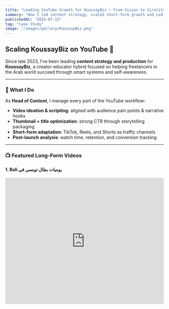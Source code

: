 ```yaml
---
title: "Leading YouTube Growth for KoussayBiz — From Vision to Virality"
summary: "How I led content strategy, scaled short-form growth and Led Long-form YouTube Growth ."
publishedAt: "2025-07-15"
tag: "Case Study"
image: "/images/gallery/KoussayBiz.png"
---
```


## Scaling KoussayBiz on YouTube 🎯

Since late 2023, I’ve been leading **content strategy and production** for **KoussayBiz**, a creator-educator hybrid focused on helping freelancers in the Arab world succeed through smart systems and self-awareness.

---

### 🚀 What I Do

As **Head of Content**, I manage every part of the YouTube workflow:

- **Video ideation & scripting**: aligned with audience pain points & narrative hooks
- **Thumbnail + title optimization**: strong CTR through storytelling packaging
- **Short-form adaptation**: TikTok, Reels, and Shorts as traffic channels
- **Post-launch analysis**: watch time, retention, and conversion tracking

---

### 📺 Featured Long-Form Videos

#### 1. Bali يوميات بطال تونسي في

<iframe
  width="100%"
  height="400"
  src="https://www.youtube.com/embed/lyO7YJtqg9s?si=6xw2-xWxzX4VGUoz"
  title="Bali يوميات بطال تونسي في "
  frameBorder="0"
  allow="accelerometer; autoplay; clipboard-write; encrypted-media; gyroscope; picture-in-picture"
  allowFullScreen
/>

#### 2. مسمار في حيط: علاش خدمتك بش تخليك فقير؟

<iframe
  width="100%"
  height="400"
  src="https://www.youtube.com/embed/9SNv3dNA-44?si=M6JuPMzeNn8j1-Cj"
  title="You Don't Need a Niche"
  frameBorder="0"
  allow="accelerometer; autoplay; clipboard-write; encrypted-media; gyroscope; picture-in-picture"
  allowFullScreen
/>

#### 3. عادات تدمرلك في حياتك

<iframe
  width="100%"
  height="400"
  src="https://www.youtube.com/embed/AlwelkRXcq8?si=RYDASGegCDfnShmC"
  title="5 عادات تدمرلك في حياتك"
  frameBorder="0"
  allow="accelerometer; autoplay; clipboard-write; encrypted-media; gyroscope; picture-in-picture"
  allowFullScreen
/>
---

### 📊 Impact So Far

- 📈 **41K subscribers** and growing
- ⏱️ Average **watch time of 3-4 minutes**
- 🧩 15% **conversion rate** in the first week of launching **Freelancer Academy**, driven by short-form storytelling
- 🎯 Shorts hitting **100K–500K views**, optimized using first-frame hook strategies and emotion mapping

### 🧠 The Bigger Picture

KoussayBiz isn’t just content — it’s a movement. Every script, hook, and edit is designed to balance **education, empathy, and execution**. My role is to make sure the message hits, the brand grows, and every freelancer feels seen.

---

_Want a behind-the-scenes breakdown or access to campaign results? [DM me on LinkedIn](https://www.linkedin.com/in/raamlaa)._
